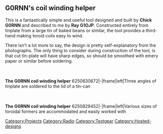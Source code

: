 == G0RNN's coil winding helper ==
This is a fantastically simple and useful tool designed and built by '''Chick G0RNN''' and described to me by '''Ray G1OJP'''. Constructed entirely from tinplate from a large tin of baked beans or similar, the tool provides a third-hand making toroid coils easy to wind.


There isn't a lot more to say, the design is pretty self-explanatory from the photographs. The only thing to consider during construction of the tool, is that cut tin-plate will have sharp edges, so should be smoothed with emery paper or similar before soldering.

<br style="clear: both" /><br/>'''The G0RNN coil winding helper'''
<flickr>6250830672|-|frame|left|Three angles of tinplate are soldered to the lid of a tin-can</flickr>

<br style="clear: both" /><br/>'''The G0RNN coil winding helper'''
<flickr>6250829452|-|frame|left|Various sizes of toroidal formers are accommodated and easily worked with</flickr>

[[Category:Projects]]
[[Category:Radio]]
[[Category:Testgear]]
[[Category:Hosted-designs]]